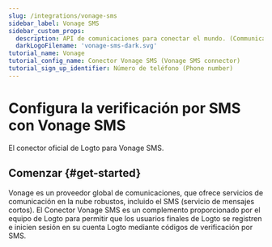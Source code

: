 ```yaml
---
slug: /integrations/vonage-sms
sidebar_label: Vonage SMS
sidebar_custom_props:
  description: API de comunicaciones para conectar el mundo. (Communications APIs to connect the world.)
  darkLogoFilename: 'vonage-sms-dark.svg'
tutorial_name: Vonage
tutorial_config_name: Conector Vonage SMS (Vonage SMS connector)
tutorial_sign_up_identifier: Número de teléfono (Phone number)
---
```




# Configura la verificación por SMS con Vonage SMS

El conector oficial de Logto para Vonage SMS.

<GuideTip />

## Comenzar \{#get-started}

Vonage es un proveedor global de comunicaciones, que ofrece servicios de comunicación en la nube robustos, incluido el SMS (servicio de mensajes cortos). El Conector Vonage SMS es un complemento proporcionado por el equipo de Logto para permitir que los usuarios finales de Logto se registren e inicien sesión en su cuenta Logto mediante códigos de verificación por SMS.

<Integration />
